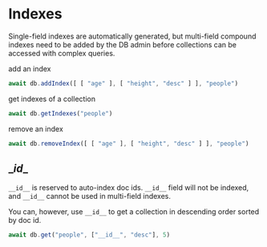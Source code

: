 # Indexes

Single-field indexes are automatically generated, but multi-field compound indexes need to be added by the DB admin before collections can be accessed with complex queries.

add an index

```javascript
await db.addIndex([ [ "age" ], [ "height", "desc" ] ], "people")
```

get indexes of a collection

```javascript
await db.getIndexes("people")
```

remove an index

```javascript
await db.removeIndex([ [ "age" ], [ "height", "desc" ] ], "people")
```

## \__id__

`__id__` is reserved to auto-index doc ids. `__id__` field will not be indexed, and `__id__` cannot be used in multi-field indexes.

You can, however, use `__id__` to get a collection in descending order sorted by doc id.

```js
await db.get("people", ["__id__", "desc"], 5)
```
